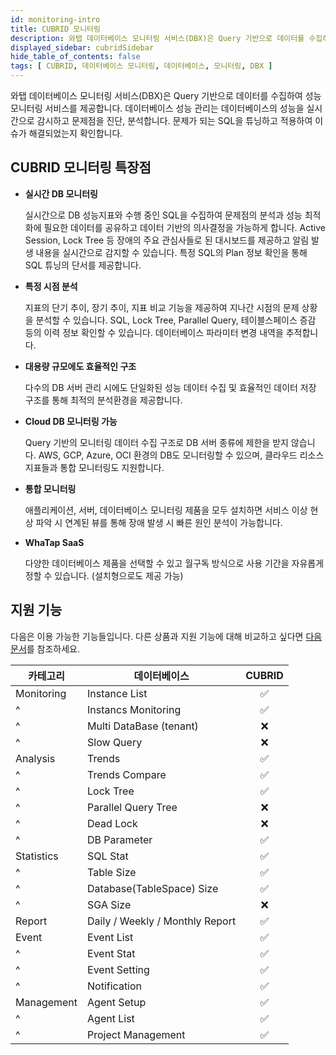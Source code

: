 ```yaml
---
id: monitoring-intro
title: CUBRID 모니터링
description: 와탭 데이터베이스 모니터링 서비스(DBX)은 Query 기반으로 데이터를 수집하여 성능 모니터링 서비스를 제공합니다.
displayed_sidebar: cubridSidebar
hide_table_of_contents: false
tags: [ CUBRID, 데이터베이스 모니터링, 데이터베이스, 모니터링, DBX ]
---
```


와탭 데이터베이스 모니터링 서비스(DBX)은 Query 기반으로 데이터를 수집하여 성능 모니터링 서비스를 제공합니다. 데이터베이스 성능 관리는 데이터베이스의 성능을 실시간으로 감시하고 문제점을 진단, 분석합니다. 문제가 되는 SQL을 튜닝하고 적용하여 이슈가 해결되었는지 확인합니다.

## CUBRID 모니터링 특장점

- **실시간 DB 모니터링**

  실시간으로 DB 성능지표와 수행 중인 SQL을 수집하여 문제점의 분석과 성능 최적화에 필요한 데이터를 공유하고 데이터 기반의 의사결정을 가능하게 합니다. Active Session, Lock Tree 등 장애의 주요 관심사들로 된 대시보드를 제공하고 알림 발생 내용을 실시간으로 감지할 수 있습니다. 특정 SQL의 Plan 정보 확인을 통해 SQL 튜닝의 단서를 제공합니다.

- **특정 시점 분석**

  지표의 단기 추이, 장기 추이, 지표 비교 기능을 제공하여 지나간 시점의 문제 상황을 분석할 수 있습니다. SQL, Lock Tree, Parallel Query, 테이블스페이스 증감 등의 이력 정보 확인할 수 있습니다.  데이터베이스 파라미터 변경 내역을 추적합니다.

- **대용량 규모에도 효율적인 구조**

  다수의 DB 서버 관리 시에도 단일화된 성능 데이터 수집 및 효율적인 데이터 저장 구조를 통해 최적의 분석환경을 제공합니다.

- **Cloud DB 모니터링 가능**

  Query 기반의 모니터링 데이터 수집 구조로 DB 서버 종류에 제한을 받지 않습니다. AWS, GCP, Azure, OCI 환경의 DB도 모니터링할 수 있으며, 클라우드 리소스 지표들과 통합 모니터링도 지원합니다.

- **통합 모니터링**

  애플리케이션, 서버, 데이터베이스 모니터링 제품을 모두 설치하면 서비스 이상 현상 파악 시 연계된 뷰를 통해 장애 발생 시 빠른 원인 분석이 가능합니다.

- **WhaTap SaaS**

  다양한 데이터베이스 제품을 선택할 수 있고 월구독 방식으로 사용 기간을 자유롭게 정할 수 있습니다. (설치형으로도 제공 가능)

## 지원 기능

다음은 이용 가능한 기능들입니다. 다른 상품과 지원 기능에 대해 비교하고 싶다면 [다음 문서](../support-env#compare-db)를 참조하세요.

|카테고리|데이터베이스|CUBRID|
|--|--|:-:|
|Monitoring|Instance List|<span class='emoji-ok'>✅</span>|
|^|Instancs Monitoring|<span class='emoji-ok'>✅</span>|
|^|Multi DataBase (tenant)|<span class='emoji-no'>❌</span>|
|^|Slow Query|<span class='emoji-no'>❌</span>|
|Analysis|Trends|<span class='emoji-ok'>✅</span>|
|^|Trends Compare|<span class='emoji-ok'>✅</span>|
|^|Lock Tree|<span class='emoji-ok'>✅</span>|
|^|Parallel Query Tree|<span class='emoji-no'>❌</span>|
|^|Dead Lock|<span class='emoji-no'>❌</span>|
|^|DB Parameter|<span class='emoji-ok'>✅</span>|
|Statistics|SQL Stat|<span class='emoji-ok'>✅</span>|
|^|Table Size|<span class='emoji-ok'>✅</span>|
|^|Database(TableSpace) Size|<span class='emoji-ok'>✅</span>|
|^|SGA Size|<span class='emoji-no'>❌</span>|
|Report|Daily / Weekly / Monthly Report|<span class='emoji-ok'>✅</span>|
|Event|Event List|<span class='emoji-ok'>✅</span>|
|^|Event Stat|<span class='emoji-ok'>✅</span>|
|^|Event Setting|<span class='emoji-ok'>✅</span>|
|^|Notification|<span class='emoji-ok'>✅</span>|
|Management|Agent Setup|<span class='emoji-ok'>✅</span>|
|^|Agent List|<span class='emoji-ok'>✅</span>|
|^|Project Management|<span class='emoji-ok'>✅</span>|